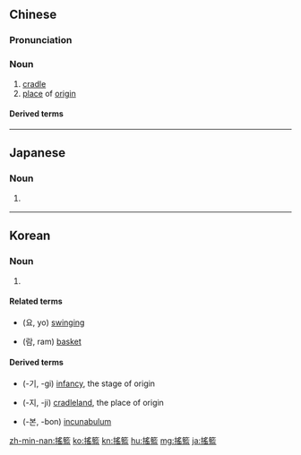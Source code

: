 {{also|揺籃|摇篮}}
==Chinese==
{{zh-forms|s=摇篮}}

===Pronunciation===
{{zh-pron
|m=yáolán
|c=jiu4 laam4-2
|mn=iô-nâ
|cat=n
}}

===Noun===
{{zh-noun}}

# [[cradle]]
# [[place]] of [[origin]]

====Derived terms====
{{zh-der|搖籃曲}}

----

==Japanese==
{{ja-kanjitab}}

===Noun===
{{ja-noun|ようらん|shin=揺籃}} {{ja-altread|hira=ゆりかご|rom=yurikago}}

# {{lb|ja|sort=ようらん|archaic}} {{alternative spelling of|lang=ja|sort=ようらん|揺籃}}

----

==Korean==
{{ko-hanjatab|搖|籃}}

===Noun===
{{ko-noun|rv=yoram|hangeul=요람}}

# {{hanja form of|요람|[[cradle]]}}

====Related terms====
* {{l|ko|搖}} (요, yo) [[swing]]ing
* {{l|ko|籃}} (람, ram) [[basket]]

====Derived terms====
* {{l|ko|搖籃期}} (-기, -gi) [[infancy]], the stage of origin
* {{l|ko|搖籃地}} (-지, -ji) [[cradleland]], the place of origin
* {{l|ko|搖籃本}} (-본, -bon) [[incunabulum]]

[[zh-min-nan:搖籃]]
[[ko:搖籃]]
[[kn:搖籃]]
[[hu:搖籃]]
[[mg:搖籃]]
[[ja:搖籃]]